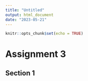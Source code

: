 ```yaml
---
title: "Untitled"
output: html_document
date: "2023-05-21"
---
```


```r
knitr::opts_chunk$set(echo = TRUE)
```


# Assignment 3
## Section 1
